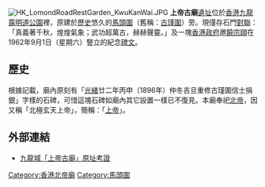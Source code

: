 {{Disputed |time=2017-07-17T03:54:06+00:00 }}

[[File:HK_LomondRoadRestGarden_KwuKanWai.JPG|thumb]]
'''上帝古廟'''[[遺址|遺址]]位於[[香港|香港]][[九龍|九龍]][[露明道公園|露明道公園]]裡，原建於[[歷史|歷史]]悠久的[[馬頭圍|馬頭圍]]（舊稱：[[古瑾圍|古瑾圍]]）旁。現僅存石門[[對聯|對聯]]：「真義著千秋，煌煌氣象；武功超萬古，赫赫聲靈。」及一塊[[香港政府|香港政府]]邀[[饒宗頤|饒宗頤]]在1962年9月1日（星期六）豎立的紀念[[碑文|碑文]]。

== 歷史 ==
根據記載，廟內原刻有「[[光緒|光緒]]廿二年丙申（1896年）仲冬吉旦重修古瑾圍信士捐銀」字樣的石碑，可惜這塊石碑如廟內其它設置一樣已不復見。本廟奉祀[[北帝|北帝]]，因又稱「北極玄天上帝」，簡稱：「[[上帝|上帝]]」。

== 外部連結 ==
*[http://nansha.schina.ust.hk/Article_DB/sites/default/files/pubs/news-083.01.pdf 九龍城「上帝古廟」原址考證] {{Wayback|url=http://nansha.schina.ust.hk/Article_DB/sites/default/files/pubs/news-083.01.pdf |date=20210630005119 }}
{{香港歷史小作品}}

[[Category:香港北帝廟|Category:香港北帝廟]]
[[Category:馬頭圍|Category:馬頭圍]]